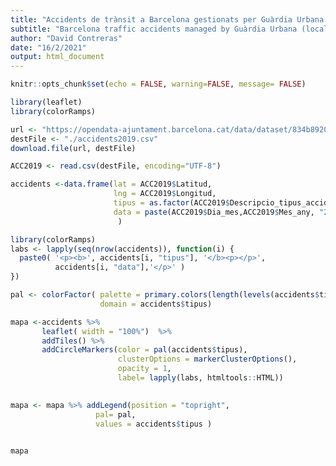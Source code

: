```yaml
---
title: "Accidents de trànsit a Barcelona gestionats per Guàrdia Urbana - 2019"
subtitle: "Barcelona traffic accidents managed by Guàrdia Urbana (local police) - 2019"
author: "David Contreras"
date: "16/2/2021"
output: html_document
---
```


```r
knitr::opts_chunk$set(echo = FALSE, warning=FALSE, message= FALSE)
```

```r
library(leaflet)
library(colorRamps)

url <- "https://opendata-ajuntament.barcelona.cat/data/dataset/834b8920-0685-4e16-8e20-faf13645f4f3/resource/4bf617c6-7fe0-4e6a-b010-1c6fef544a31/download/2019_accidents_tipus_gu_bcn_.csv"
destFile <- "./accidents2019.csv"
download.file(url, destFile)

ACC2019 <- read.csv(destFile, encoding="UTF-8")

accidents <-data.frame(lat = ACC2019$Latitud,
                       lng = ACC2019$Longitud,
                       tipus = as.factor(ACC2019$Descripcio_tipus_accident),
                       data = paste(ACC2019$Dia_mes,ACC2019$Mes_any, "2019", sep="/")
                        )
```



```r
library(colorRamps)
labs <- lapply(seq(nrow(accidents)), function(i) {
  paste0( '<p><b>', accidents[i, "tipus"], '</b><p></p>', 
          accidents[i, "data"],'</p>' ) 
})

pal <- colorFactor( palette = primary.colors(length(levels(accidents$tipus))),
                    domain = accidents$tipus)

mapa <-accidents %>%
       leaflet( width = "100%")  %>%
       addTiles() %>%
       addCircleMarkers(color = pal(accidents$tipus),
                        clusterOptions = markerClusterOptions(),
                        opacity = 1,
                        label= lapply(labs, htmltools::HTML))
    
```


```r
mapa <- mapa %>% addLegend(position = "topright",
                   pal= pal,
                   values = accidents$tipus ) 
  

```


```r

mapa
```